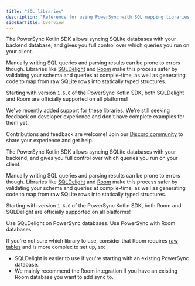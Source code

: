 ```yaml
---
title: "SQL libraries"
description: "Reference for using PowerSync with SQL mapping libraries."
sidebarTitle: Overview
---
```


The PowerSync Kotlin SDK allows syncing SQLite databases with your backend database, and gives you full control over
which queries you run on your client.

Manually writing SQL queries and parsing results can be prone to errors though.
Libraries like [SQLDelight](https://sqldelight.github.io/sqldelight) and [Room](https://developer.android.com/jetpack/androidx/releases/room)
make this process safer by validating your schema and queries at compile-time, as well as generating code to map from
raw SQLite rows into statically typed structures.

Starting with version `1.6.0` of the PowerSync Kotlin SDK, both SQLDelight and Room are officially supported on all
platforms!

<Note>
We've recently added support for these libraries. We're still seeking feedback on developer experience
and don't have complete examples for them yet.

Contributions and feedback are welcome!
Join our [Discord community](https://discord.gg/powersync) to share your experience and get help.
</Note>

The PowerSync Kotlin SDK allows syncing SQLite databases with your backend, and gives you full control over
which queries you run on your client.

Manually writing SQL queries and parsing results can be prone to errors though.
Libraries like [SQLDelight](https://sqldelight.github.io/sqldelight) and [Room](https://developer.android.com/jetpack/androidx/releases/room)
make this process safer by validating your schema and queries at compile-time, as well as generating code to map from
raw SQLite rows into statically typed structures.

Starting with version `1.6.0` of the PowerSync Kotlin SDK, both Room and SQLDelight are officially supported on all
platforms!

<CardGroup>
  <Card
    title="SQLDelight"
    href="/client-sdk-references/kotlin-multiplatform/libraries/sqldelight"
  >
    Use SQLDelight on PowerSync databases.
  </Card>
  <Card
    title="Room"
    href="/client-sdk-references/kotlin-multiplatform/libraries/room"
  >
    Use PowerSync with Room databases.
  </Card>
</CardGroup>

If you're not sure which library to use, consider that Room requires [raw tables](/usage/use-case-examples/raw-tables) and is more complex to set up, so:

- SQLDelight is easier to use if you're starting with an existing PowerSync database.
- We mainly recommend the Room integration if you have an existing Room database you want to add sync to.
